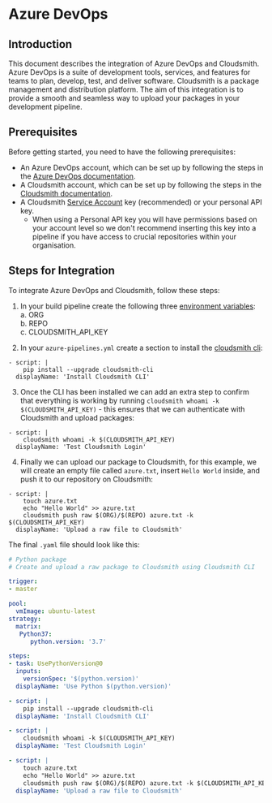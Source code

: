 # Azure DevOps


## Introduction

This document describes the integration of Azure DevOps and Cloudsmith. Azure DevOps is a suite of development tools, services, and features for teams to plan, develop, test, and deliver software. Cloudsmith is a package management and distribution platform. The aim of this integration is to provide a smooth and seamless way to upload your packages in your development pipeline.

## Prerequisites

Before getting started, you need to have the following prerequisites:

- An Azure DevOps account, which can be set up by following the steps in the [Azure DevOps documentation](https://docs.microsoft.com/en-us/azure/devops/user-guide/get-started/?view=azure-devops).
- A Cloudsmith account, which can be set up by following the steps in the [Cloudsmith documentation](/getting-started/).
- A Cloudsmith [Service Account](doc:service-accounts) key (recommended) or your personal API key.
  - When using a Personal API key you will have permissions based on your account level so we don't recommend inserting this key into a pipeline if you have access to crucial repositories within your organisation.

## Steps for Integration

To integrate Azure DevOps and Cloudsmith, follow these steps:

1. In your build pipeline create the following three [environment variables](https://learn.microsoft.com/en-us/azure/devops/pipelines/process/set-secret-variables?view=azure-devops&tabs=yaml,bash#secret-variable-in-the-ui):  
   a. ORG  
   b. REPO  
   c. CLOUDSMITH_API_KEY

<BlockImage src={azureDevopsVariablesImages} alt="" align="left">
</BlockImage>

2. In your `azure-pipelines.yml` create a section to install the [cloudsmith cli](/getting-started/cli#installation):

```
- script: |
	pip install --upgrade cloudsmith-cli
  displayName: 'Install Cloudsmith CLI'
```

3. Once the CLI has been installed we can add an extra step to confirm that everything is working by running `cloudsmith whoami -k $(CLOUDSMITH_API_KEY)` - this ensures that we can authenticate with Cloudsmith and upload packages:

```
- script: |
	cloudsmith whoami -k $(CLOUDSMITH_API_KEY)
  displayName: 'Test Cloudsmith Login'
```

4. Finally we can upload our package to Cloudsmith, for this example, we will create an empty file called `azure.txt`, insert `Hello World` inside, and push it to our repository on Cloudsmith:

```
- script: |
	touch azure.txt
	echo "Hello World" >> azure.txt
	cloudsmith push raw $(ORG)/$(REPO) azure.txt -k $(CLOUDSMITH_API_KEY)
  displayName: 'Upload a raw file to Cloudsmith'
```

The final `.yaml` file should look like this:

```yaml azure-pipelines.yml
# Python package
# Create and upload a raw package to Cloudsmith using Cloudsmith CLI

trigger:
- master

pool:
  vmImage: ubuntu-latest
strategy:
  matrix:
   Python37:
      python.version: '3.7'

steps:
- task: UsePythonVersion@0
  inputs:
    versionSpec: '$(python.version)'
  displayName: 'Use Python $(python.version)'

- script: |
    pip install --upgrade cloudsmith-cli
  displayName: 'Install Cloudsmith CLI'

- script: |
    cloudsmith whoami -k $(CLOUDSMITH_API_KEY)
  displayName: 'Test Cloudsmith Login'

- script: |
    touch azure.txt
    echo "Hello World" >> azure.txt
    cloudsmith push raw $(ORG)/$(REPO) azure.txt -k $(CLOUDSMITH_API_KEY)
  displayName: 'Upload a raw file to Cloudsmith'
```
